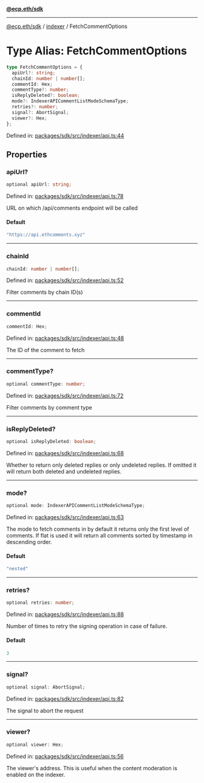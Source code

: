 [**@ecp.eth/sdk**](../../index.mdx)

***

[@ecp.eth/sdk](/sdk-reference/index.mdx) / [indexer](/sdk-reference/indexer/index.mdx) / FetchCommentOptions

# Type Alias: FetchCommentOptions

```ts
type FetchCommentOptions = {
  apiUrl?: string;
  chainId: number | number[];
  commentId: Hex;
  commentType?: number;
  isReplyDeleted?: boolean;
  mode?: IndexerAPICommentListModeSchemaType;
  retries?: number;
  signal?: AbortSignal;
  viewer?: Hex;
};
```

Defined in: [packages/sdk/src/indexer/api.ts:44](https://github.com/ecp-eth/comments-monorepo/blob/main/packages/sdk/src/indexer/api.ts#L44)

## Properties

### apiUrl?

```ts
optional apiUrl: string;
```

Defined in: [packages/sdk/src/indexer/api.ts:78](https://github.com/ecp-eth/comments-monorepo/blob/main/packages/sdk/src/indexer/api.ts#L78)

URL on which /api/comments endpoint will be called

#### Default

```ts
"https://api.ethcomments.xyz"
```

***

### chainId

```ts
chainId: number | number[];
```

Defined in: [packages/sdk/src/indexer/api.ts:52](https://github.com/ecp-eth/comments-monorepo/blob/main/packages/sdk/src/indexer/api.ts#L52)

Filter comments by chain ID(s)

***

### commentId

```ts
commentId: Hex;
```

Defined in: [packages/sdk/src/indexer/api.ts:48](https://github.com/ecp-eth/comments-monorepo/blob/main/packages/sdk/src/indexer/api.ts#L48)

The ID of the comment to fetch

***

### commentType?

```ts
optional commentType: number;
```

Defined in: [packages/sdk/src/indexer/api.ts:72](https://github.com/ecp-eth/comments-monorepo/blob/main/packages/sdk/src/indexer/api.ts#L72)

Filter comments by comment type

***

### isReplyDeleted?

```ts
optional isReplyDeleted: boolean;
```

Defined in: [packages/sdk/src/indexer/api.ts:68](https://github.com/ecp-eth/comments-monorepo/blob/main/packages/sdk/src/indexer/api.ts#L68)

Whether to return only deleted replies or only undeleted replies.
If omitted it will return both deleted and undeleted replies.

***

### mode?

```ts
optional mode: IndexerAPICommentListModeSchemaType;
```

Defined in: [packages/sdk/src/indexer/api.ts:63](https://github.com/ecp-eth/comments-monorepo/blob/main/packages/sdk/src/indexer/api.ts#L63)

The mode to fetch comments in by default it returns only the first level of comments.
If flat is used it will return all comments sorted by timestamp in descending order.

#### Default

```ts
"nested"
```

***

### retries?

```ts
optional retries: number;
```

Defined in: [packages/sdk/src/indexer/api.ts:88](https://github.com/ecp-eth/comments-monorepo/blob/main/packages/sdk/src/indexer/api.ts#L88)

Number of times to retry the signing operation in case of failure.

#### Default

```ts
3
```

***

### signal?

```ts
optional signal: AbortSignal;
```

Defined in: [packages/sdk/src/indexer/api.ts:82](https://github.com/ecp-eth/comments-monorepo/blob/main/packages/sdk/src/indexer/api.ts#L82)

The signal to abort the request

***

### viewer?

```ts
optional viewer: Hex;
```

Defined in: [packages/sdk/src/indexer/api.ts:56](https://github.com/ecp-eth/comments-monorepo/blob/main/packages/sdk/src/indexer/api.ts#L56)

The viewer's address. This is useful when the content moderation is enabled on the indexer.
